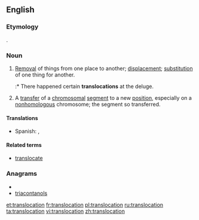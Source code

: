 ==English==

===Etymology===
{{prefix|trans|location}}.

===Noun===
{{en-noun}}

# [[removal|Removal]] of things from one place to another; [[displacement]]; [[substitution]] of one thing for another.
#:* There happened certain '''translocations''' at the deluge.
# {{genetics}} A [[transfer]] of a [[chromosomal]] [[segment]] to a new [[position]], especially on a [[nonhomologous]] chromosome; the segment so transferred.

====Translations====
{{trans-top|displacement}}
* Spanish: {{t-|es|traslado}}, {{t-|es|translocación}}
{{trans-mid}}
{{trans-bottom}}

{{trans-top|genetics: transfer of chromosomal segment}}
{{trans-mid}}
{{trans-bottom}}

====Related terms====
* [[translocate]]

===Anagrams===
* {{alphagram|aacilnnoorstt}}
* [[triacontanols#English|triacontanols]]

[[et:translocation]]
[[fr:translocation]]
[[pl:translocation]]
[[ru:translocation]]
[[ta:translocation]]
[[vi:translocation]]
[[zh:translocation]]